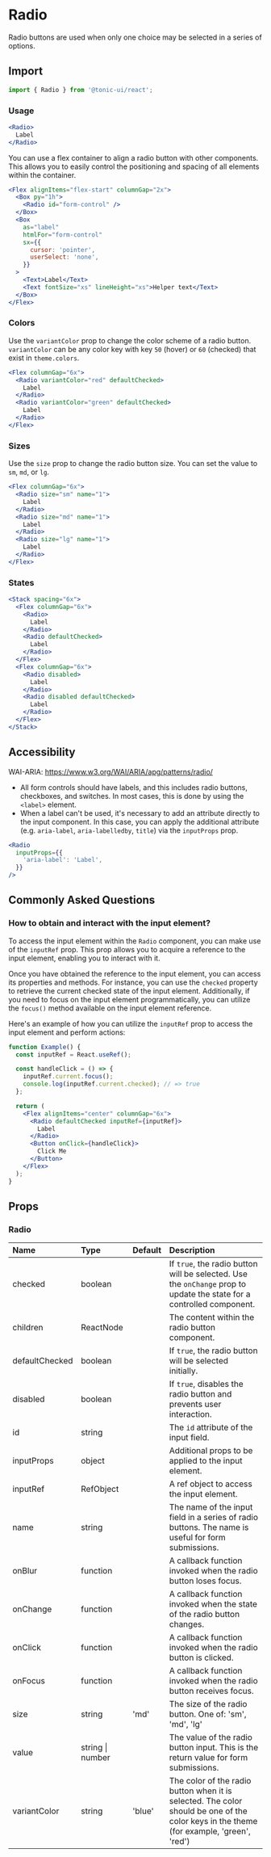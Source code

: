 # Radio

Radio buttons are used when only one choice may be selected in a series of options.

## Import

```js
import { Radio } from '@tonic-ui/react';
```

### Usage

```jsx
<Radio>
  Label
</Radio>
```

You can use a flex container to align a radio button with other components. This allows you to easily control the positioning and spacing of all elements within the container.

```jsx
<Flex alignItems="flex-start" columnGap="2x">
  <Box py="1h">
    <Radio id="form-control" />
  </Box>
  <Box
    as="label"
    htmlFor="form-control"
    sx={{
      cursor: 'pointer',
      userSelect: 'none',
    }}
  >
    <Text>Label</Text>
    <Text fontSize="xs" lineHeight="xs">Helper text</Text>
  </Box>
</Flex>
```

### Colors

Use the `variantColor` prop to change the color scheme of a radio button. `variantColor` can be any color key with key `50` (hover) or `60` (checked) that exist in `theme.colors`.

```jsx
<Flex columnGap="6x">
  <Radio variantColor="red" defaultChecked>
    Label
  </Radio>
  <Radio variantColor="green" defaultChecked>
    Label
  </Radio>
</Flex>
```

### Sizes

Use the `size` prop to change the radio button size. You can set the value to `sm`, `md`, or `lg`.

```jsx
<Flex columnGap="6x">
  <Radio size="sm" name="1">
    Label
  </Radio>
  <Radio size="md" name="1">
    Label
  </Radio>
  <Radio size="lg" name="1">
    Label
  </Radio>
</Flex>
```

### States

```jsx
<Stack spacing="6x">
  <Flex columnGap="6x">
    <Radio>
      Label
    </Radio>
    <Radio defaultChecked>
      Label
    </Radio>
  </Flex>
  <Flex columnGap="6x">
    <Radio disabled>
      Label
    </Radio>
    <Radio disabled defaultChecked>
      Label
    </Radio>
  </Flex>
</Stack>
```

## Accessibility

WAI-ARIA: https://www.w3.org/WAI/ARIA/apg/patterns/radio/

* All form controls should have labels, and this includes radio buttons, checkboxes, and switches. In most cases, this is done by using the `<label>` element.
* When a label can't be used, it's necessary to add an attribute directly to the input component. In this case, you can apply the additional attribute (e.g. `aria-label`, `aria-labelledby`, `title`) via the `inputProps` prop.

```jsx disabled
<Radio
  inputProps={{
    'aria-label': 'Label',
  }}
/>
```

## Commonly Asked Questions

### How to obtain and interact with the input element?

To access the input element within the `Radio` component, you can make use of the `inputRef` prop. This prop allows you to acquire a reference to the input element, enabling you to interact with it.

Once you have obtained the reference to the input element, you can access its properties and methods. For instance, you can use the `checked` property to retrieve the current checked state of the input element. Additionally, if you need to focus on the input element programmatically, you can utilize the `focus()` method available on the input element reference.

Here's an example of how you can utilize the `inputRef` prop to access the input element and perform actions:

```jsx
function Example() {
  const inputRef = React.useRef();

  const handleClick = () => {
    inputRef.current.focus();
    console.log(inputRef.current.checked); // => true
  };

  return (
    <Flex alignItems="center" columnGap="6x">
      <Radio defaultChecked inputRef={inputRef}>
        Label
      </Radio>
      <Button onClick={handleClick}>
        Click Me
      </Button>
    </Flex>
  );
}
```

## Props

### Radio

| Name | Type | Default | Description |
| :--- | :--- | :------ | :---------- |
| checked | boolean | | If `true`, the radio button will be selected. Use the `onChange` prop to update the state for a controlled component. |
| children | ReactNode | | The content within the radio button component. |
| defaultChecked | boolean | | If `true`, the radio button will be selected initially. |
| disabled | boolean | | If `true`, disables the radio button and prevents user interaction. |
| id | string | | The `id` attribute of the input field. |
| inputProps | object | | Additional props to be applied to the input element. |
| inputRef | RefObject | | A ref object to access the input element. |
| name | string | | The name of the input field in a series of radio buttons. The name is useful for form submissions.  |
| onBlur | function | | A callback function invoked when the radio button loses focus. |
| onChange | function | | A callback function invoked when the state of the radio button changes. |
| onClick | function | | A callback function invoked when the radio button is clicked. |
| onFocus | function | | A callback function invoked when the radio button receives focus. |
| size | string | 'md' | The size of the radio button. One of: 'sm', 'md', 'lg' |
| value | string \| number | | The value of the radio button input. This is the return value for form submissions. |
| variantColor | string | 'blue' | The color of the radio button when it is selected. The color should be one of the color keys in the theme (for example, 'green', 'red') |
